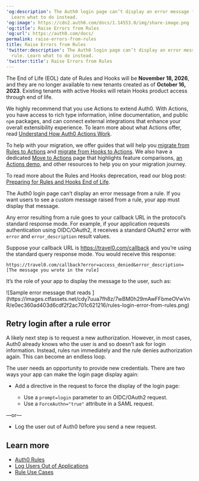 ---
'og:description': The Auth0 login page can’t display an error message from a rule.
  Learn what to do instead.
'og:image': https://cdn2.auth0.com/docs/1.14553.0/img/share-image.png
'og:title': Raise Errors from Rules
'og:url': https://auth0.com/docs/
permalink: raise-errors-from-rules
title: Raise Errors from Rules
'twitter:description': The Auth0 login page can’t display an error message from a
  rule. Learn what to do instead.
'twitter:title': Raise Errors from Rules
---
<Warning>

The End of Life (EOL) date of Rules and Hooks will be **November 18, 2026**, and they are no longer available to new tenants created as of **October 16, 2023**. Existing tenants with active Hooks will retain Hooks product access through end of life.

We highly recommend that you use Actions to extend Auth0. With Actions, you have access to rich type information, inline documentation, and public `npm` packages, and can connect external integrations that enhance your overall extensibility experience. To learn more about what Actions offer, read [Understand How Auth0 Actions Work](/docs/customize/actions/actions-overview).

To help with your migration, we offer guides that will help you [migrate from Rules to Actions](/docs/customize/actions/migrate/migrate-from-rules-to-actions) and [migrate from Hooks to Actions](/docs/customize/actions/migrate/migrate-from-hooks-to-actions). We also have a dedicated [Move to Actions](https://auth0.com/extensibility/movetoactions) page that highlights feature comparisons, [an Actions demo](https://www.youtube.com/watch?v=UesFSY1klrI), and other resources to help you on your migration journey.

To read more about the Rules and Hooks deprecation, read our blog post: [Preparing for Rules and Hooks End of Life](https://auth0.com/blog/preparing-for-rules-and-hooks-end-of-life/).

</Warning>

The Auth0 login page can’t display an error message from a rule. If you want users to see a custom message raised from a rule, your app must display that message.

Any error resulting from a rule goes to your callback URL in the protocol’s standard response mode. For example, if your application requests authentication using OIDC/OAuth2, it receives a standard OAuth2 error with `error` and `error_description` result values.

Suppose your callback URL is https://travel0.com/callback and you’re using the standard query response mode. You would receive this response:

```http wrap lines
https://travel0.com/callback?error=access_denied&error_description=[The message you wrote in the rule]
```






It’s the role of your app to display the message to the user, such as:

<Frame>![Sample error message that reads ](https://images.ctfassets.net/cdy7uua7fh8z/7wBM0h29mAwFFbmeOVwVnR/e0ec360ad403d6cdf2f2ac701c621216/rules-login-error-from-rules.png)</Frame>

## Retry login after a rule error

A likely next step is to request a new authorization. However, in most cases, Auth0 already knows who the user is and so doesn’t ask for login information. Instead, rules run immediately and the rule denies authorization again. This can become an endless loop.

The user needs an opportunity to provide new credentials. There are two ways your app can make the login page display again:

* Add a directive in the request to force the display of the login page:

  + Use a `prompt=login` parameter to an OIDC/OAuth2 request.
  + Use a `ForceAuthn="true"` attribute in a SAML request.

—or—

* Log the user out of Auth0 before you send a new request.

## Learn more

* [Auth0 Rules](/docs/customize/rules)
* [Log Users Out of Applications](/docs/authenticate/login/logout/log-users-out-of-applications)
* [Rule Use Cases](/docs/customize/rules/use-cases)